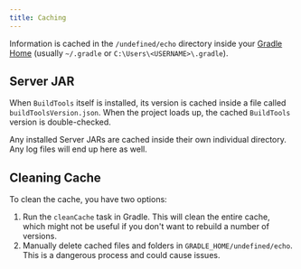 ```yaml
---
title: Caching
---
```


Information is cached in the `/undefined/echo` directory inside your [Gradle Home](https://docs.gradle.org/current/userguide/gradle_directories.html#gradle_user_home) (usually `~/.gradle` or `C:\Users\<USERNAME>\.gradle`).

## Server JAR

When `BuildTools` itself is installed, its version is cached inside a file called `buildToolsVersion.json`. When the project loads up, the cached `BuildTools` version is double-checked.

Any installed Server JARs are cached inside their own individual directory. Any log files will end up here as well.

## Cleaning Cache

To clean the cache, you have two options:

1. Run the `cleanCache` task in Gradle. This will clean the entire cache, which might not be useful if you don't want to rebuild a number of versions.
2. Manually delete cached files and folders in `GRADLE_HOME/undefined/echo`. This is a dangerous process and could cause issues.